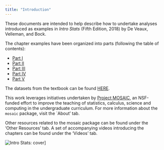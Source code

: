 ```yaml
---
title: "Introduction"
---
```



These documents are intended to help describe how to undertake analyses introduced 
as examples in *Intro Stats* (Fifth Edition, 2018) by De Veaux, Velleman, and Bock.

The chapter examples have been organized into parts (following the table of contents):

- [Part I](partI.html) 
- [Part II](partII.html) 
- [Part III](partIII.html) 
- [Part IV](partIV.html) 
- [Part V](partV.html) 

The datasets from the textbook can be found [HERE](https:data).

This work leverages initiatives undertaken by [Project MOSAIC](http://www.mosaic-web.org), an NSF-funded effort to improve the teaching of statistics, calculus, science and computing in the undergraduate curriculum. For more information about the `mosaic` package, visit the `About' tab. 

Other resources related to the mosaic package can be found under the 'Other Resources' tab. A set of accompanying videos introducing the chapters can be found under the 'Videos' tab.

![Intro Stats: cover](IntroStats.jpg)]
